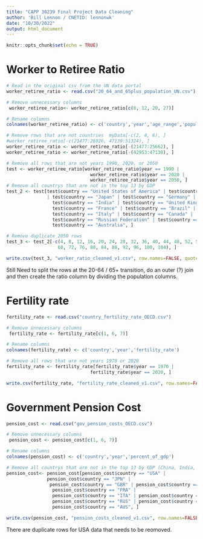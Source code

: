 ```yaml
---
title: "CAPP 30239 Final Project Data Cleaning"
author: 'Bill Lennon / CNETID: lennonwk'
date: "10/30/2022"
output: html_document
---
```


```r
knitr::opts_chunk$set(echo = TRUE)
```
# Worker to Retiree Ratio
```r
# Read in the original csv from the UN data portal
worker_retiree_ratio <- read.csv("20_64_and_65plus_population_UN.csv")
```



```r
# Remove unnecessary columns
 worker_retiree_ratio<- worker_retiree_ratio[c(8, 12, 20, 27)]
```

```r
# Rename columns
colnames(worker_retiree_ratio) <- c('country','year','age_range','population')
```

```r
# Remove rows that are not countries  myData[-c(2, 4, 6), ]
#worker_retiree_ratio[-c(21477:26026, 47139:51324), ]
worker_retiree_ratio <- worker_retiree_ratio[-(21477:25662), ]
worker_retiree_ratio <- worker_retiree_ratio[-(42953:47138), ]
```

```r
# Remove all rows that are not years 1990, 2020, or 2050
test <- worker_retiree_ratio[worker_retiree_ratio$year == 1990 | 
                               worker_retiree_ratio$year == 2020 |
                               worker_retiree_ratio$year == 2050, ]
# Remove all countrys that are not in the top 13 by GDP
test_2 <- test[test$country == "United States of America" | test$country == "China" 
               | test$country == "Japan" | test$country == "Germany" | 
                 test$country == "India" | test$country == "United Kingdom" | 
                 test$country == "France" | test$country == "Brazil" | 
                 test$country == "Italy" | test$country == "Canada" | 
                 test$country == "Russian Federation" | test$country == "Dem. People's Rep. of Korea" |
                 test$country == "Australia", ]
```

```r
# Remove duplicate 2050 rows
test_3 <- test_2[-c(4, 8, 12, 16, 20, 24, 28, 32, 36, 40, 44, 48, 52, 56, 60, 64, 
                   68, 72, 76, 80, 84, 88, 92, 96, 100, 104), ]


```


```r
write.csv(test_3, "worker_ratio_cleaned_v1.csv", row.names=FALSE, quote=FALSE)
```

Still Need to split the rows at the 20-64 / 65+ transition, do an outer (?) join
and then create the ratio column by dividing the population columns.  

# Fertility rate
```r
fertility_rate <- read.csv("country_fertility_rate_OECD.csv")
```

```r
# Remove unnecessary columns
 fertility_rate <- fertility_rate[c(1, 6, 7)]
```

```r
# Rename columns
colnames(fertility_rate) <- c('country','year','fertility_rate')
```

```r
# Remove all rows that are not years 1970 or 2020
fertility_rate <- fertility_rate[fertility_rate$year == 1970 | 
                               fertility_rate$year == 2020, ]
```

```r
write.csv(fertility_rate, "fertility_rate_cleaned_v1.csv", row.names=FALSE, quote=FALSE)
```

# Government Pension Cost
```r
pension_cost <- read.csv("gov_pension_costs_OECD.csv")
```

```r
# Remove unnecessary columns
 pension_cost <- pension_cost[c(1, 6, 7)]
```

```r
# Rename columns
colnames(pension_cost) <- c('country','year','percent_of_gdp')
```
```r
# Remove all countrys that are not in the top 13 by GDP (China, India, Brazil Not in Data)
pension_cost<- pension_cost[pension_cost$country == "USA" | 
               pension_cost$country == "JPN" | 
                pension_cost$country == "GBR" | pension_cost$country == "DEU" | 
                 pension_cost$country == "FRA" | 
                 pension_cost$country == "ITA" | pension_cost$country == "CAN" | 
                 pension_cost$country == "RUS" | pension_cost$country == "KOR" |
                 pension_cost$country == "AUS", ]
```
```r
write.csv(pension_cost, "pension_costs_cleaned_v1.csv", row.names=FALSE, quote=FALSE)
```
There are duplicate rows for USA data that needs to be reomoved.  

